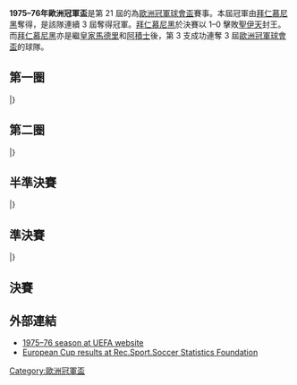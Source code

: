 {{NoteTA
|G1=football
|G2=uefa
}}
{{Infobox 國際足球賽事賽季
| tourney_name          = 歐洲冠軍盃
| year                  = 1975–76
| image                 = Hampden Park.jpg
| size                  = 300px
| caption               = 決賽於[[格拉斯哥|格拉斯哥]]的[[咸普頓公園球場|咸普頓公園球場]]舉行
| edition               = 21
| defending_champ_other = {{flagicon|FRG}} [[拜仁慕尼黑足球俱樂部|拜仁慕尼黑]]
| dates                 = 1975年9月17日–1976年5月12日
| num_teams             = 32 隊
| associations          = 31
| champion_other        = {{flagicon|FRG}} [[拜仁慕尼黑足球俱樂部|拜仁慕尼黑]]
| count                 = 3
| second_other          = {{flagicon|FRA}} [[聖艾蒂安足球俱樂部|聖伊天]]
| matches               = 61
| goals                 = 202
| attendance            = 
| top_scorer            = {{flagicon|FRG}} [[積普·希基斯|軒歷基斯]]（6 球）
| player                = 
| prevseason            = [[1974–75年歐洲冠軍盃|1974–75]]
| nextseason            = [[1976–77年歐洲冠軍盃|1976–77]]
}}

'''1975–76年歐洲冠軍盃'''是第 21 屆的為[[歐洲冠軍聯賽|歐洲冠軍球會盃]]賽事。本屆冠軍由[[拜仁慕尼黑足球俱樂部|拜仁慕尼黑]]奪得，是該隊連續 3 屆奪得冠軍。[[拜仁慕尼黑足球俱樂部|拜仁慕尼黑]]於決賽以 1–0 擊敗[[聖艾蒂安足球俱樂部|聖伊天]]封王。而[[拜仁慕尼黑足球俱樂部|拜仁慕尼黑]]亦是繼[[皇家馬德里足球俱樂部|皇家馬德里]]和[[阿賈克斯足球俱樂部|阿積士]]後，第 3 支成功連奪 3 屆[[歐洲冠軍聯賽|歐洲冠軍球會盃]]的球隊。

== 第一圈 ==
{{TwoLegStart}}
{{TwoLegResult|'''[[門興格拉德巴赫足球俱樂部|慕遜加柏]]'''|FRG|7–2|[[獲卡恩斯布魯克足球會|獲卡]]|AUT|1–1|6–1}}
{{TwoLegResult|[[索菲亞中央陸軍足球俱樂部|索菲亞中央陸軍]]|BUL|var1=1971|2–3|'''[[尤文圖斯足球俱樂部|祖雲達斯]]'''|ITA|2–1|0–2}}
{{TwoLegResult|[[布拉迪斯拉發斯洛萬體育會|斯洛雲]]|TCH|1–3|'''[[德比郡足球俱樂部|打比郡]]'''|ENG|1–0|0–3}}
{{TwoLegResult|'''[[皇家馬德里足球俱樂部|皇家馬德里]]'''|ESP|var1=1945|4–2|[[布加勒斯特迪納摩足球俱樂部|布加勒斯特戴拿模]]|ROU|var2=1965|4–1|0–1}}
{{TwoLegResult|'''[[里斯本與本菲卡體育俱樂部|賓菲加]]'''|POR|7–1|[[費倫巴治體育會|費倫巴治]]|TUR|7–0|0–1}}
{{TwoLegResult|'''[[烏伊佩斯特足球俱樂部|烏比斯迪杜薩沙]]'''|HUN|var1=1957|5–5{{agr}}|[[蘇黎世足球俱樂部|蘇黎世]]|SUI|4–0|1–5}}
{{TwoLegResult|'''[[馬模FF|馬模]]'''|SWE|3–3{{pso|2–1}}|[[馬德堡足球俱樂部|馬格德堡]]|GDR|2–1|1–2{{aet}}}}
{{TwoLegResult|[[埃施青年足球俱樂部|埃施祖尼斯]]|LUX|1–8|'''[[拜仁慕尼黑足球俱樂部|拜仁慕尼黑]]'''|FRG|0–5|1–3}}
{{TwoLegResult|[[奧林匹亞科斯足球俱樂部|奧林比亞高斯]]|GRE|var1=old|2–3|'''[[基輔迪納摩足球俱樂部|基輔戴拿模]]'''|URS|2–2|0–1}}
{{TwoLegResult|[[奧摩尼亞體育會|奧摩尼亞]]|CYP|2–5|'''[[阿克拉內斯競技俱樂部|阿簡尼斯]]'''|ISL|2–1|0–4}}
{{TwoLegResult|[[KB哥本哈根|KB哥本哈根]]|DEN|1–5|'''[[聖艾蒂安足球俱樂部|聖伊天]]'''|FRA|0–2|1–3}}
{{TwoLegResult|'''[[流浪者足球俱樂部|格拉斯哥流浪]]'''|SCO|5–2|[[波希米亞人足球俱樂部|波希米亞人]]|IRL|4–1|1–1}}
{{TwoLegResult|[[弗羅瑞安娜足球俱樂部|科利安拿]]|MLT|0–8|'''[[哈伊杜克足球俱樂部|夏德]]'''|YUG|0–5|0–3}}
{{TwoLegResult|'''[[RWD慕倫比克|慕倫比克]]'''|BEL|4–2|[[維京足球會|維京]]|NOR|3–2|1–0}}
{{TwoLegResult|'''[[羅切霍茹夫足球俱樂部|魯治卓索]]'''|POL|7–2|[[庫奧皮奧足球俱樂部|古比斯]]|FIN|5–0|2–2}}
{{TwoLegResult|[[連菲特足球俱樂部|連菲特]]|NIR|1–10|'''[[PSV燕豪芬|PSV燕豪芬]]'''|NED|1–2|0–8}}
|}

== 第二圈 ==
{{TwoLegStart}}
{{TwoLegResult|'''[[門興格拉德巴赫足球俱樂部|慕遜加柏]]'''|FRG|4–2|[[尤文圖斯足球俱樂部|祖雲達斯]]|ITA|2–0|2–2}}
{{TwoLegResult|[[德比郡足球俱樂部|打比郡]]|ENG|5–6|'''[[皇家馬德里足球俱樂部|皇家馬德里]]'''|ESP|var2=1945|4–1|1–5}}
{{TwoLegResult|'''[[里斯本與本菲卡體育俱樂部|賓菲加]]'''|POR|6–5|[[烏伊佩斯特足球俱樂部|烏比斯迪杜薩沙]]|HUN|var1=1957|5–2|1–3}}
{{TwoLegResult|[[馬模FF|馬模]]|SWE|1–2|'''[[拜仁慕尼黑足球俱樂部|拜仁慕尼黑]]'''|FRG|1–0|0–2}}
{{TwoLegResult|'''[[基輔迪納摩足球俱樂部|基輔戴拿模]]'''|URS|5–0|[[阿克拉內斯競技俱樂部|阿簡尼斯]]|ISL|3–0|2–0}}
{{TwoLegResult|'''[[聖艾蒂安足球俱樂部|聖伊天]]'''|FRA|4–1|[[流浪者足球俱樂部|格拉斯哥流浪]]|SCO|2–0|2–1}}
{{TwoLegResult|'''[[哈伊杜克足球俱樂部|夏德]]'''|YUG|7–2|[[RWD慕倫比克|慕倫比克]]|BEL|4–0|3–2}}
{{TwoLegResult|[[羅切霍茹夫足球俱樂部|魯治卓索]]|POL|1–7|'''[[PSV燕豪芬|PSV燕豪芬]]'''|NED|1–3|0–4}}
|}

== 半準決賽 ==
{{TwoLegStart}}
{{TwoLegResult|[[門興格拉德巴赫足球俱樂部|慕遜加柏]]|FRG|3–3{{agr}}|'''[[皇家馬德里足球俱樂部|皇家馬德里]]'''|ESP|var2=1945|2–2|1–1}}
{{TwoLegResult|[[里斯本與本菲卡體育俱樂部|賓菲加]]|POR|1–5|'''[[拜仁慕尼黑足球俱樂部|拜仁慕尼黑]]'''|FRG|0–0|1–5}}
{{TwoLegResult|[[基輔迪納摩足球俱樂部|基輔戴拿模]]|URS|2–3|'''[[聖艾蒂安足球俱樂部|聖伊天]]'''|FRA|2–0|0–3}}
{{TwoLegResult|[[哈伊杜克足球俱樂部|夏德]]|YUG|2–3|'''[[PSV燕豪芬|PSV燕豪芬]]'''|NED|2–0|0–3}}
|}

== 準決賽 ==
{{TwoLegStart}}
{{TwoLegResult|[[皇家馬德里足球俱樂部|皇家馬德里]]|ESP|var1=1945|1–3|'''[[拜仁慕尼黑足球俱樂部|拜仁慕尼黑]]'''|FRG|1–1|0–2}}
{{TwoLegResult|'''[[聖艾蒂安足球俱樂部|聖伊天]]'''|FRA|1–0|[[PSV燕豪芬|PSV燕豪芬]]|NED|1–0|0–0}}
|}

== 決賽 ==
{{main|1976年歐洲冠軍盃決賽}}

{{footballbox
|date = 1976年5月12日
|team1 = [[拜仁慕尼黑足球俱樂部|拜仁慕尼黑]] {{flagicon|FRG}}
|score = 1–0
|report = [https://web.archive.org/web/20140101021317/http://www.uefa.com/uefachampionsleague/season%3D1975/matches/round%3D998/match%3D63332/postmatch/lineups/index.html 報告]
|team2 = {{flagicon|FRA}} [[聖艾蒂安足球俱樂部|聖伊天]]
|goals1 = 
|goals2 = 
|stadium = [[咸普頓公園球場|咸普頓公園球場]]，[[格拉斯哥|格拉斯哥]]
|attendance = 54,864
|referee = [[保洛陶伊·卡罗伊|保洛陶伊·卡罗伊]]（[[匈牙利足球總會|匈牙利]]）
}}

== 外部連結 ==
*[http://www.uefa.com/uefachampionsleague/season=1975/matches/all/index.html 1975–76 season at UEFA website]{{Wayback|url=http://www.uefa.com/uefachampionsleague/season=1975/matches/all/index.html |date=20181112102852 }}
*[http://www.rsssf.com/ec/ecomp.html European Cup results at Rec.Sport.Soccer Statistics Foundation]{{Wayback|url=http://www.rsssf.com/ec/ecomp.html |date=20180116045414 }}

{{歐洲冠軍聯賽球季}}
{{國際俱樂部足球}}

[[Category:歐洲冠軍盃|Category:歐洲冠軍盃]]